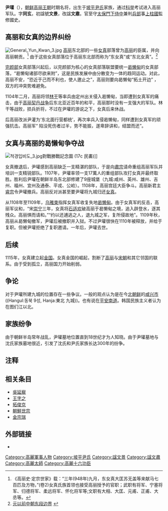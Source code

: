 {{Infobox Korean name|
hangul=윤관|
img=General Yun Kwan 2.jpg|
imgwidth=200px|
caption=尹瓘畫像|
hanja=尹瓘|
rr=Yun Gwan|
mr=Yun Kwan|
}}
'''尹瓘'''（{{bd|1040年||1111年||catIdx=Y尹}}），[[朝鲜历史|朝鲜]][[高丽王朝|高丽王朝]]时期名将，出生于[[坡平尹氏|坡平尹氏]]家族，通过[[科举|科举]]考试进入高丽军队。字'''同玄'''，初諡號'''文景'''，改諡'''文肅'''。官至守[[太保|太保]][[門下侍中|門下侍中]]兼判[[兵部|兵部]]事[[上柱國|上柱國]]監修國史。

==高丽和女真的边界纠纷==
[[File:General_Yun_Kwan_3.jpg|thumb]]
[[高丽|高丽]]东北部的一些[[女真|女真]]部落曾为[[高丽|高丽]]的臣属，并向高丽朝贡。<ref>《高丽史·定宗世家》载：“三年(948年)九月，东女真大匡苏无盖等来献马七百匹及方物，”(卷2)女真氏族首领也接受高丽授予的官职；武职有将军、宁塞将军、归德将军、柔远将军、怀化将军等;文职有大相、大匡、元甫、正甫、大丞等。</ref> 由于这些女真部落位于高丽东北部而称为“东女真”或“东北女真”。<ref name="REF">[http://www.chinagabf.com/bfzs/gd/200902/11138.html 元以前中朝东段边界] {{webarchive|url=https://web.archive.org/web/20100107015449/http://www.chinagabf.com/bfzs/gd/200902/11138.html |date=2010-01-07 }}</ref> 

[[完颜部|完颜部]]女真部落兴起后，以完颜部为核心的女真部落联盟要统一[[曷懒甸|曷懒甸]]的女真部落，“曷懒甸诸部尽欲来附”，这是民族发展中由分散变为一体的趋同运动。对此，高丽不安，“恐近于己而不利也，使人邀止之”，高丽则要向曷懒甸“拓土开边” ，双方的冲突势难避免。

1104年二月，高丽将领[[林干|林干]]等率兵由定州出关侵入曷懒甸，当即遭到女真军的痛击，由于[[高丽契丹战争|高丽契丹战争]]后东北亚近百年的和平，高丽那时没有一支强大的军队。林干等战败，损兵折将，不过在尹瓘的游说之下，女真后来休战。

后高丽改派尹灌为‘东北面行营都统’，再次率兵入侵曷懒甸，同样遭到女真军的顽强抗击。高丽军“ 陷没死伤者过半，势不能振，遂卑辞讲和，结盟而还”。

==女真与高丽的曷懒甸争夺战==
[[File:척경입비도_3.jpg|thumb]]對戰勝戰記念圖 (17c 民畵)]]

女真撤退后，尹瓘感到高丽缺乏一支精湛的部队，于是向[[肅宗|肅宗]]请命重组高丽军队并培训一支精锐部队。1107年，尹瓘率领一支17萬人的重组部队攻打女真并最终取胜。胜利后尹瓘在朝鲜半岛东北部修建了9座城堡（九城:咸州、英州、雄州、吉州、福州、宜州及通泰、平戎、公崄）。1108年，高丽宫廷大臣争斗。高丽新君主[[睿宗|睿宗]]令尹瓘撤兵。高丽反对派甚至要尹瓘将九城归还[[女真|女真]]。

从1108年至1109年，[[乌雅束|乌雅束]]指挥女真军收复失地[[曷懒甸|曷懒甸]]。由于女真军的反击，高丽军议和，“宋[[崇宁|崇宁]]三年，女真将[[石适欢|石适欢]]破高丽于曷懒甸之境，追入辟登水，逐其残众。高丽惧而请和。”“约以还逋逃之人，退九城之军，复所侵故地”。1109年秋，高丽从曷懒甸撤军，尹瓘后被撤职并入狱。不过尹瓘很快在1110年被释放，并给于复职。但被尹瓘拒绝了复职邀请。一年后，尹瓘去世。

==后续==
1115年，女真建立起[[金国|金国]]。女真金国的崛起，割断了[[高丽|高丽]]与[[宋朝|宋朝]]和其它邻国的联系。由于受到孤立，高丽国力开始削弱。

==争论==
对于尹瓘所建九城的位置存在一些争议。一般的观点认为是在今[[北朝鲜|北朝鲜]]的[[咸兴市|咸兴市]]((Hangul:동북 9성, Hanja:東北 九城))。也有说在[[平安南道|平安南道]]。韩国民族主义者认为在图们江以北。

==家族纷争==

由于朝鲜半岛常年战乱，尹瓘墓地位置直到18世纪才为人知晓。由于尹瓘墓地与沈氏家族墓地很近，引发了沈氏和尹氏家族长达300年的纷争。

==注释== 
<references />  

==相关条目==
*[[吳延寵|吳延寵]]
*[[王字之|王字之]]
*[[拓俊京|拓俊京]]
*[[朝鮮世宗|朝鮮世宗]]
*[[金宗瑞|金宗瑞]]


==外部链接==
{{wikisource|金史/卷1}}
* {{cite web |title=尹瓘(いんかん)とは - コトバンク |url=https://kotobank.jp/word/尹瓘-1147249 |website=コトバンク |accessdate=2018-10-22 |language=ja |archive-date=2019-06-03 |archive-url=https://web.archive.org/web/20190603194532/https://kotobank.jp/word/%E5%B0%B9%E7%93%98-1147249 }}
[[Category:高麗軍事人物|Category:高麗軍事人物]]
[[Category:坡平尹氏|Category:坡平尹氏]]
[[Category:諡文景|Category:諡文景]]
[[Category:諡文肅|Category:諡文肅]]
[[Category:高麗太師|Category:高麗太師]]
[[Category:高麗十六功臣|Category:高麗十六功臣]]